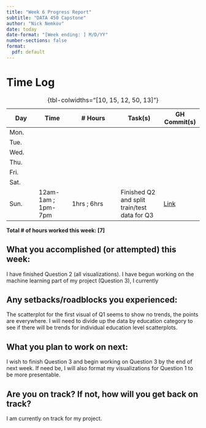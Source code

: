 ```yaml
---
title: "Week 6 Progress Report"
subtitle: "DATA 450 Capstone"
author: "Nick Nemkov"
date: today
date-format: "[Week ending: ] M/D/YY"
number-sections: false
format:
  pdf: default
---
```


# Time Log

| Day  | Time  | \# Hours | Task(s) | GH Commit(s) |
|------|-------|----------|---------|--------|
| Mon.  |  |  |  |  |
| Tue.  |  |  |  |  |
| Wed.  |  |  |  |  |
| Thu.  |  |  |  |  |
| Fri.  |  |  |  |  |
| Sat.  |  |  |  |  |
| Sun.  | 12am-1am ; 1pm-7pm | 1hrs ; 6hrs | Finished Q2 and split train/test data for Q3 | [Link](https://github.com/NicknNemkov/capstone/commit/736e539ce76b8d0f82db21b0d6b2c687e4477df6#diff-e721d618a8189d7f6a28e8ce2cb1d8b4795e1d2ecb2ee564fa698cc32fef8427)  |

: {tbl-colwidths="[10, 15, 12, 50, 13]"}

**Total \# of hours worked this week: [7]**

## What you accomplished (or attempted) this week:

I have finished Question 2 (all visualizations). I have begun working on the machine learning part of my project (Question 3), I currently 

## Any setbacks/roadblocks you experienced:

The scatterplot for the first visual of Q1 seems to show no trends, the points are everywhere. I will need to divide up the data by education category to see if there will be trends for individual education level scatterplots.

## What you plan to work on next:

I wish to finish Question 3 and begin working on Question 3 by the end of next week. If need be, I will also format my visualizations for Question 1 to be more presentable.

## Are you on track? If not, how will you get back on track?

I am currently on track for my project.
